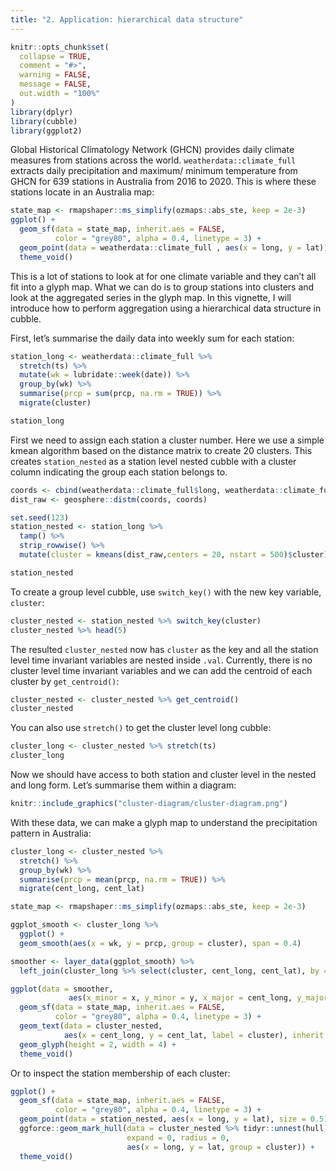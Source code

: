 ```yaml
---
title: "2. Application: hierarchical data structure"
---
```


```r
knitr::opts_chunk$set(
  collapse = TRUE,
  comment = "#>",
  warning = FALSE, 
  message = FALSE,
  out.width = "100%"
)
library(dplyr)
library(cubble)
library(ggplot2)
```

Global Historical Climatology Network (GHCN) provides daily climate measures from stations across the world. `weatherdata::climate_full` extracts daily precipitation and maximum/ minimum temperature from GHCN for 639 stations in Australia from 2016 to 2020. This is where these stations locate in an Australia map: 

```r
state_map <- rmapshaper::ms_simplify(ozmaps::abs_ste, keep = 2e-3)
ggplot() + 
  geom_sf(data = state_map, inherit.aes = FALSE,
          color = "grey80", alpha = 0.4, linetype = 3) +
  geom_point(data = weatherdata::climate_full , aes(x = long, y = lat)) + 
  theme_void()
```

This is a lot of stations to look at for one climate variable and they can't all fit into a glyph map. What we can do is to group stations into clusters and look at the aggregated series in the glyph map. In this vignette, I will introduce how to perform aggregation using a hierarchical data structure in cubble. 

First, let's summarise the daily data into weekly sum for each station:

```r
station_long <- weatherdata::climate_full %>% 
  stretch(ts) %>% 
  mutate(wk = lubridate::week(date)) %>% 
  group_by(wk) %>% 
  summarise(prcp = sum(prcp, na.rm = TRUE)) %>% 
  migrate(cluster)

station_long
```

First we need to assign each station a cluster number. Here we use a simple kmean algorithm based on the distance matrix to create 20 clusters. This creates `station_nested` as a station level nested cubble with a cluster column indicating the group each station belongs to.

```r
coords <- cbind(weatherdata::climate_full$long, weatherdata::climate_full$lat)
dist_raw <- geosphere::distm(coords, coords)

set.seed(123)
station_nested <- station_long %>% 
  tamp() %>% 
  strip_rowwise() %>% 
  mutate(cluster = kmeans(dist_raw,centers = 20, nstart = 500)$cluster)
```

```r
station_nested
```

To create a group level cubble, use `switch_key()` with the new key variable, `cluster`:

```r
cluster_nested <- station_nested %>% switch_key(cluster)
cluster_nested %>% head(5)
```

The resulted `cluster_nested` now has `cluster` as the key and all the station level time invariant variables are nested inside `.val`. Currently, there is no cluster level time invariant variables and we can add the centroid of each cluster by `get_centroid()`: 

```r
cluster_nested <- cluster_nested %>% get_centroid()
cluster_nested
```

You can also use `stretch()` to get the cluster level long cubble:

```r
cluster_long <- cluster_nested %>% stretch(ts)
cluster_long
```

Now we should have access to  both station and cluster level in the nested and long form. Let's summarise them within a diagram:

```r
knitr::include_graphics("cluster-diagram/cluster-diagram.png")
```

With these data, we can make a glyph map to understand the precipitation pattern in Australia:

```r
cluster_long <- cluster_nested %>% 
  stretch() %>% 
  group_by(wk) %>% 
  summarise(prcp = mean(prcp, na.rm = TRUE)) %>% 
  migrate(cent_long, cent_lat)

state_map <- rmapshaper::ms_simplify(ozmaps::abs_ste, keep = 2e-3)

ggplot_smooth <- cluster_long %>% 
  ggplot() +
  geom_smooth(aes(x = wk, y = prcp, group = cluster), span = 0.4) 

smoother <- layer_data(ggplot_smooth) %>% 
  left_join(cluster_long %>% select(cluster, cent_long, cent_lat), by = c("group" = "cluster"))

ggplot(data = smoother, 
             aes(x_minor = x, y_minor = y, x_major = cent_long, y_major = cent_lat)) + 
  geom_sf(data = state_map, inherit.aes = FALSE,
          color = "grey80", alpha = 0.4, linetype = 3) + 
  geom_text(data = cluster_nested, 
            aes(x = cent_long, y = cent_lat, label = cluster), inherit.aes = FALSE) +
  geom_glyph(height = 2, width = 4) + 
  theme_void()
```

Or to inspect the station membership of each cluster:

```r
ggplot() + 
  geom_sf(data = state_map, inherit.aes = FALSE,
          color = "grey80", alpha = 0.4, linetype = 3) +
  geom_point(data = station_nested, aes(x = long, y = lat), size = 0.5) +
  ggforce::geom_mark_hull(data = cluster_nested %>% tidyr::unnest(hull),
                          expand = 0, radius = 0,
                          aes(x = long, y = lat, group = cluster)) + 
  theme_void()
```

